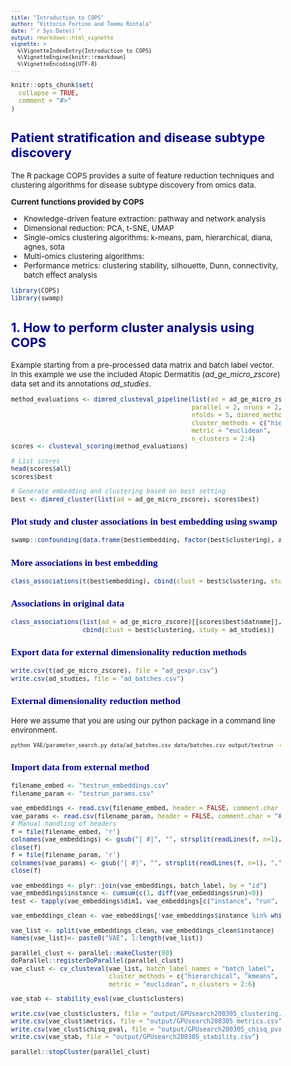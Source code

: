 ```yaml
---
title: "Introduction to COPS"
author: "Vittorio Fortino and Teemu Rintala"
date: "`r Sys.Date()`"
output: rmarkdown::html_vignette
vignette: >
  %\VignetteIndexEntry{Introduction to COPS}
  %\VignetteEngine{knitr::rmarkdown}
  %\VignetteEncoding{UTF-8}
---
```


<style type="text/css">

body{ /* Normal  */
      font-size: 12px;
  }
td {  /* Table  */
  font-size: 10px;
}
h1.title {
  font-size: 30px;
  color: DarkRed;
}
h1 { /* Header 1 */
  font-size: 24px;
  color: DarkBlue;
}
h2 { /* Header 2 */
    font-size: 20px;
  color: DarkBlue;
}
h3 { /* Header 3 */
  font-size: 15px;
  font-family: "Times New Roman", Times, serif;
  color: DarkBlue;
}
code.r{ /* Code block */
    font-size: 10px;
}
pre { /* Code block - determines code spacing between lines */
    font-size: 10px;
}
</style>

```r
knitr::opts_chunk$set(
  collapse = TRUE,
  comment = "#>"
)
```

## Patient stratification and disease subtype discovery

The R package COPS provides a suite of feature reduction techniques and clustering algorithms for disease subtype discovery from omics data.

**Current functions provided by COPS**

* Knowledge-driven feature extraction: pathway and network analysis 
* Dimensional reduction: PCA, t-SNE, UMAP
* Single-omics clustering algorithms: k-means, pam, hierarchical, diana, agnes, sota
* Multi-omics clustering algorithms: 
* Performance metrics: clustering stability, silhouette, Dunn, connectivity, batch effect analysis

```r
library(COPS)
library(swamp)
```

## 1. How to perform cluster analysis using COPS

Example starting from a pre-processed data matrix and batch label vector. In this example we use the included Atopic Dermatitis (*ad_ge_micro_zscore*) data set and its annotations *ad_studies*. 

```r
method_evaluations <- dimred_clusteval_pipeline(list(ad = ad_ge_micro_zscore), batch_label = ad_studies, include_original = FALSE, 
                                                parallel = 2, nruns = 2, 
                                                nfolds = 5, dimred_methods = c("pca", "umap"),
                                                cluster_methods = c("hierarchical", "kmeans"),
                                                metric = "euclidean", 
                                                n_clusters = 2:4)
scores <- clusteval_scoring(method_evaluations)

# List scores
head(scores$all)
scores$best

# Generate embedding and clustering based on best setting
best <- dimred_cluster(list(ad = ad_ge_micro_zscore), scores$best)

```

### Plot study and cluster associations in best embedding using swamp
```r
swamp::confounding(data.frame(best$embedding, factor(best$clustering), ad_studies))
```

### More associations in best embedding
```r
class_associations(t(best$embedding), cbind(clust = best$clustering, study = ad_studies))
```

### Associations in original data
```r
class_associations(list(ad = ad_ge_micro_zscore)[[scores$best$datname]],
                   cbind(clust = best$clustering, study = ad_studies))
```

### Export data for external dimensionality reduction methods
```r
write.csv(t(ad_ge_micro_zscore), file = "ad_gexpr.csv")
write.csv(ad_studies, file = "ad_batches.csv")
```

### External dimensionality reduction method
Here we assume that you are using our python package in a command line environment.
```bash
python VAE/parameter_search.py data/ad_batches.csv data/batches.csv output/testrun -c -r 2 --epochs=2000
```

### Import data from external method
```r
filename_embed <- "testrun_embeddings.csv"
filename_param <- "testrun_params.csv"

vae_embeddings <- read.csv(filename_embed, header = FALSE, comment.char = "#")
vae_params <- read.csv(filename_param, header = FALSE, comment.char = "#")
# Manual handling of headers
f = file(filename_embed, 'r')
colnames(vae_embeddings) <- gsub("[ #]", "", strsplit(readLines(f, n=1), ",")[[1]])
close(f)
f = file(filename_param, 'r')
colnames(vae_params) <- gsub("[ #]", "", strsplit(readLines(f, n=1), ",")[[1]])
close(f)

vae_embeddings <- plyr::join(vae_embeddings, batch_label, by = "id")
vae_embeddings$instance <- cumsum(c(1, diff(vae_embeddings$run)<0))
test <- tapply(vae_embeddings$dim1, vae_embeddings[c("instance", "run", "fold")], var)

vae_embeddings_clean <- vae_embeddings[!vae_embeddings$instance %in% which(apply(is.na(test), 1, any)),]

vae_list <- split(vae_embeddings_clean, vae_embeddings_clean$instance)
names(vae_list)<- paste0("VAE", 1:length(vae_list))

parallel_clust <- parallel::makeCluster(80)
doParallel::registerDoParallel(parallel_clust)
vae_clust <- cv_clusteval(vae_list, batch_label_names = "batch_label", 
                          cluster_methods = c("hierarchical", "kmeans", "pam", "sota", "diana", "agnes"), 
                          metric = "euclidean", n_clusters = 2:6)

vae_stab <- stability_eval(vae_clust$clusters)

write.csv(vae_clust$clusters, file = "output/GPUsearch200305_clustering.csv")
write.csv(vae_clust$metrics, file = "output/GPUsearch200305_metrics.csv")
write.csv(vae_clust$chisq_pval, file = "output/GPUsearch200305_chisq_pval.csv")
write.csv(vae_stab, file = "output/GPUsearch200305_stability.csv")

parallel::stopCluster(parallel_clust)
```
